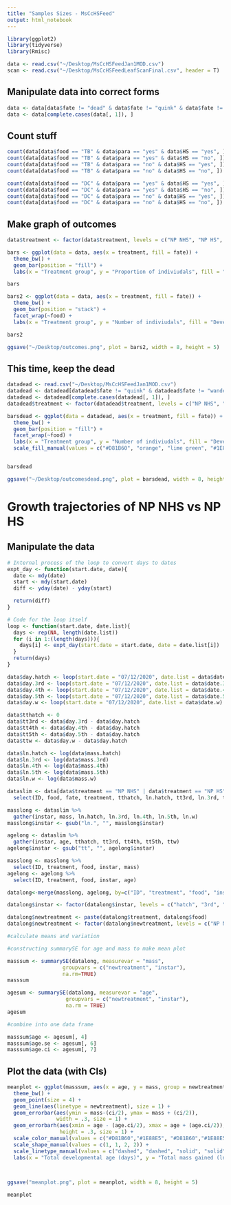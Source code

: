 ```yaml
---
title: "Samples Sizes - MsCcHSFeed"
output: html_notebook
---
```


```r
library(ggplot2)
library(tidyverse)
library(Rmisc)
```


```r
data <- read.csv("~/Desktop/MsCcHSFeedJan1MOD.csv")
scan <- read.csv("~/Desktop/MsCcHSFeedLeafScanFinal.csv", header = T)
```

## Manipulate data into correct forms

```r
data <- data[data$fate != "dead" & data$fate != "quink" & data$fate != "wander*" & data$fate != "?", ]
data <- data[complete.cases(data[, 1]), ]
```

## Count stuff


```r
count(data[data$food == "TB" & data$para == "yes" & data$HS == "yes", ])
count(data[data$food == "TB" & data$para == "yes" & data$HS == "no", ])
count(data[data$food == "TB" & data$para == "no" & data$HS == "yes", ])
count(data[data$food == "TB" & data$para == "no" & data$HS == "no", ])
```

```r
count(data[data$food == "DC" & data$para == "yes" & data$HS == "yes", ])
count(data[data$food == "DC" & data$para == "yes" & data$HS == "no", ])
count(data[data$food == "DC" & data$para == "no" & data$HS == "yes", ])
count(data[data$food == "DC" & data$para == "no" & data$HS == "no", ])
```

## Make graph of outcomes

```r
data$treatment <- factor(data$treatment, levels = c("NP NHS", "NP HS", "P NHS", "P HS"))
```

```r
bars <- ggplot(data = data, aes(x = treatment, fill = fate)) + 
  theme_bw() + 
  geom_bar(position = "fill") + 
  labs(x = "Treatment group", y = "Proportion of indiviudals", fill = "Developmental Outcome")

bars
```

```r
bars2 <- ggplot(data = data, aes(x = treatment, fill = fate)) + 
  theme_bw() + 
  geom_bar(position = "stack") + 
  facet_wrap(~food) + 
  labs(x = "Treatment group", y = "Number of indiviudals", fill = "Developmental Outcome")

bars2

ggsave("~/Desktop/outcomes.png", plot = bars2, width = 8, height = 5)
```

## This time, keep the dead

```r
datadead <- read.csv("~/Desktop/MsCcHSFeedJan1MOD.csv")
datadead <- datadead[datadead$fate != "quink" & datadead$fate != "wander*" & datadead$fate != "?", ]
datadead <- datadead[complete.cases(datadead[, 1]), ]
datadead$treatment <- factor(datadead$treatment, levels = c("NP NHS", "NP HS", "P NHS", "P HS"))
```

```r
barsdead <- ggplot(data = datadead, aes(x = treatment, fill = fate)) + 
  theme_bw() + 
  geom_bar(position = "fill") + 
  facet_wrap(~food) + 
  labs(x = "Treatment group", y = "Number of indiviudals", fill = "Developmental Outcome") + 
  scale_fill_manual(values = c("#D81B60", "orange", "lime green", "#1E88E5", "purple"))


barsdead

ggsave("~/Desktop/outcomesdead.png", plot = barsdead, width = 8, height = 5)
```

# Growth trajectories of NP NHS vs NP HS

## Manipulate the data

```r
# Internal process of the loop to convert days to dates
expt_day <- function(start.date, date){
  date <- mdy(date)
  start <- mdy(start.date)
  diff <- yday(date) - yday(start)

  return(diff)
}

# Code for the loop itself
loop <- function(start.date, date.list){
  days <- rep(NA, length(date.list))
  for (i in 1:(length(days))){
    days[i] <- expt_day(start.date = start.date, date = date.list[i])
  }
  return(days)
}
```

```r
data$day.hatch <- loop(start.date = "07/12/2020", date.list = data$date.hatch)
data$day.3rd <- loop(start.date = "07/12/2020", date.list = data$date.3rd)
data$day.4th <- loop(start.date = "07/12/2020", date.list = data$date.4th)
data$day.5th <- loop(start.date = "07/12/2020", date.list = data$date.5th)
data$day.w <- loop(start.date = "07/12/2020", date.list = data$date.w)

data$tthatch <- 0
data$tt3rd <- data$day.3rd - data$day.hatch
data$tt4th <- data$day.4th - data$day.hatch
data$tt5th <- data$day.5th - data$day.hatch
data$ttw <- data$day.w - data$day.hatch
```

```r
data$ln.hatch <- log(data$mass.hatch)
data$ln.3rd <- log(data$mass.3rd)
data$ln.4th <- log(data$mass.4th)
data$ln.5th <- log(data$mass.5th)
data$ln.w <- log(data$mass.w)
```


```r
dataslim <- data[data$treatment == "NP NHS" | data$treatment == "NP HS", ] %>%
  select(ID, food, fate, treatment, tthatch, ln.hatch, tt3rd, ln.3rd, tt4th, ln.4th, tt5th, ln.5th, ttw, ln.w)


```

```r
masslong <- dataslim %>%
  gather(instar, mass, ln.hatch, ln.3rd, ln.4th, ln.5th, ln.w)
masslong$instar <- gsub("ln.", "", masslong$instar)

agelong <- dataslim %>%
  gather(instar, age, tthatch, tt3rd, tt4th, tt5th, ttw)
agelong$instar <- gsub("tt", "", agelong$instar)

masslong <- masslong %>% 
  select(ID, treatment, food, instar, mass)
agelong <- agelong %>% 
  select(ID, treatment, food, instar, age)

datalong<-merge(masslong, agelong, by=c("ID", "treatment", "food", "instar"))

datalong$instar <- factor(datalong$instar, levels = c("hatch", "3rd", "4th", "5th", "w"))

datalong$newtreatment <- paste(datalong$treatment, datalong$food)
datalong$newtreatment <- factor(datalong$newtreatment, levels = c("NP NHS DC", "NP NHS TB", "NP HS DC", "NP HS TB"))
```

```r

#calculate means and variation

#constructing summarySE for age and mass to make mean plot

masssum <- summarySE(datalong, measurevar = "mass",
                  groupvars = c("newtreatment", "instar"),
                  na.rm=TRUE)
masssum

agesum <- summarySE(datalong, measurevar = "age",
                   groupvars = c("newtreatment", "instar"),
                   na.rm = TRUE)
agesum

#combine into one data frame

masssum$age <- agesum[, 4]
masssum$age.se <- agesum[, 6]
masssum$age.ci <- agesum[, 7]
```

## Plot the data (with CIs) 

```r
meanplot <- ggplot(masssum, aes(x = age, y = mass, group = newtreatment, color = newtreatment, shape= newtreatment)) + 
  theme_bw() + 
  geom_point(size = 4) + 
  geom_line(aes(linetype = newtreatment), size = 1) + 
  geom_errorbar(aes(ymin = mass-(ci/2), ymax = mass + (ci/2)),
                width = .3, size = 1) + 
  geom_errorbarh(aes(xmin = age - (age.ci/2), xmax = age + (age.ci/2)),
                 height = .3, size = 1) + 
  scale_color_manual(values = c("#D81B60","#1E88E5", "#D81B60","#1E88E5" )) +
  scale_shape_manual(values = c(1, 1, 2, 2)) + 
  scale_linetype_manual(values = c("dashed", "dashed", "solid", "solid")) + 
  labs(x = "Total developmental age (days)", y = "Total mass gained (ln)")
  


ggsave("meanplot.png", plot = meanplot, width = 8, height = 5)

meanplot
```


